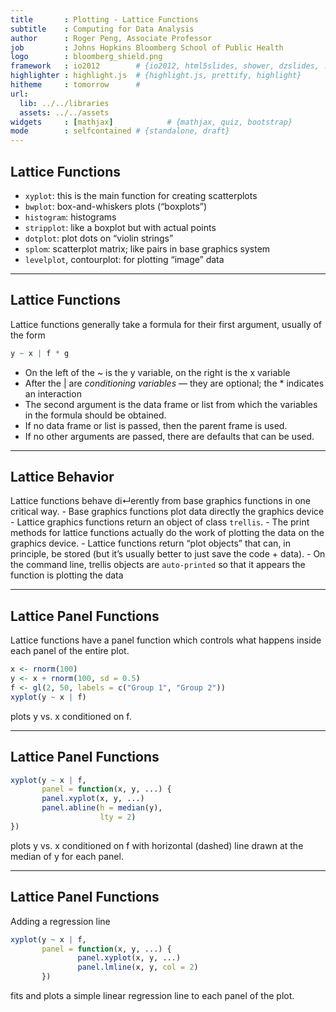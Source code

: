 ```yaml
---
title       : Plotting - Lattice Functions
subtitle    : Computing for Data Analysis
author      : Roger Peng, Associate Professor
job         : Johns Hopkins Bloomberg School of Public Health
logo        : bloomberg_shield.png
framework   : io2012        # {io2012, html5slides, shower, dzslides, ...}
highlighter : highlight.js  # {highlight.js, prettify, highlight}
hitheme     : tomorrow      # 
url:
  lib: ../../libraries
  assets: ../../assets
widgets     : [mathjax]            # {mathjax, quiz, bootstrap}
mode        : selfcontained # {standalone, draft}
---
```


## Lattice Functions

- `xyplot`: this is the main function for creating scatterplots 
- `bwplot`: box-and-whiskers plots (“boxplots”)
- `histogram`: histograms
- `stripplot`: like a boxplot but with actual points 
- `dotplot`: plot dots on “violin strings”
- `splom`: scatterplot matrix; like pairs in base graphics system 
- `levelplot`, contourplot: for plotting “image” data

---

## Lattice Functions

Lattice functions generally take a formula for their first argument, usually of the form

```r
y ~ x | f * g
```

- On the left of the ~ is the y variable, on the right is the x variable
- After the | are _conditioning variables_ — they are optional; the * indicates an interaction
- The second argument is the data frame or list from which the variables in the formula should be obtained.
- If no data frame or list is passed, then the parent frame is used.
- If no other arguments are passed, there are defaults that can be used.

---

## Lattice Behavior

Lattice functions behave di↵erently from base graphics functions in one critical way.
- Base graphics functions plot data directly the graphics device
- Lattice graphics functions return an object of class `trellis`.
- The print methods for lattice functions actually do the work of plotting the data on the graphics device.
- Lattice functions return “plot objects” that can, in principle, be stored (but it’s usually better to just save the code + data).
- On the command line, trellis objects are `auto-printed` so that it appears the function is plotting the data

---

## Lattice Panel Functions

Lattice functions have a panel function which controls what happens inside each panel of the entire plot.

```r
x <- rnorm(100)
y <- x + rnorm(100, sd = 0.5)
f <- gl(2, 50, labels = c("Group 1", "Group 2"))
xyplot(y ~ x | f)
```

plots y vs. x conditioned on f.

---

## Lattice Panel Functions

```r
xyplot(y ~ x | f,
       panel = function(x, y, ...) {
       panel.xyplot(x, y, ...)
       panel.abline(h = median(y),
                    lty = 2)
})
```

plots y vs. x conditioned on f with horizontal (dashed) line drawn at the median of y for each panel.

---

## Lattice Panel Functions

Adding a regression line

```r
xyplot(y ~ x | f,
       panel = function(x, y, ...) {
               panel.xyplot(x, y, ...)
               panel.lmline(x, y, col = 2)
       })
```

fits and plots a simple linear regression line to each panel of the plot.